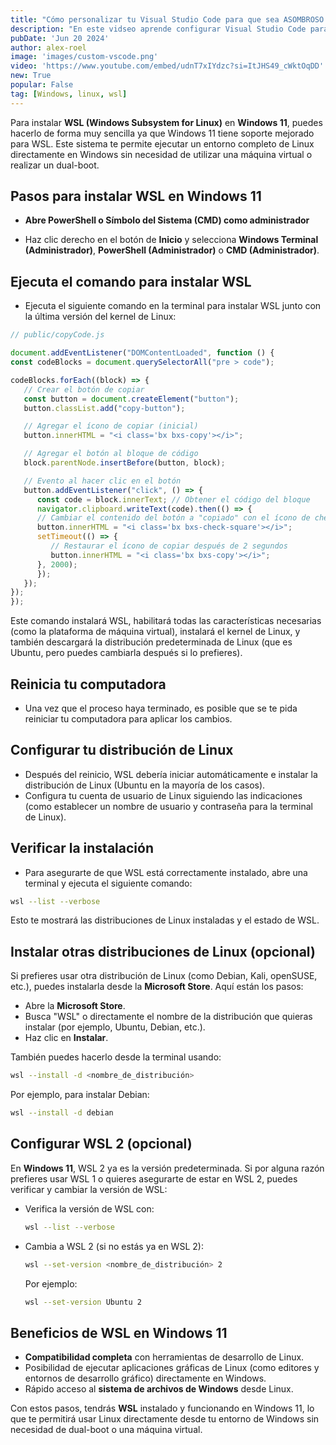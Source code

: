 ```yaml
---
title: "Cómo personalizar tu Visual Studio Code para que sea ASOMBROSO! 😎| Extensiones y tips"
description: "En este vidseo aprende configurar Visual Studio Code para Java, tambien aprende a instalar Extensiones de Java en Visual Studio Code." 
pubDate: 'Jun 20 2024'
author: alex-roel
image: 'images/custom-vscode.png'
video: 'https://www.youtube.com/embed/udnT7xIYdzc?si=ItJHS49_cWktOqDD'
new: True
popular: False
tag: [Windows, linux, wsl]
---
```


Para instalar **WSL (Windows Subsystem for Linux)** en **Windows 11**, puedes hacerlo de forma muy sencilla ya que Windows 11 tiene soporte mejorado para WSL. Este sistema te permite ejecutar un entorno completo de Linux directamente en Windows sin necesidad de utilizar una máquina virtual o realizar un dual-boot.

## Pasos para instalar WSL en Windows 11

   - **Abre PowerShell o Símbolo del Sistema (CMD) como administrador**

   - Haz clic derecho en el botón de **Inicio** y selecciona **Windows Terminal (Administrador)**, **PowerShell (Administrador)** o **CMD (Administrador)**.

## **Ejecuta el comando para instalar WSL**
   - Ejecuta el siguiente comando en la terminal para instalar WSL junto con la última versión del kernel de Linux:

   ```js
   // public/copyCode.js

   document.addEventListener("DOMContentLoaded", function () {
   const codeBlocks = document.querySelectorAll("pre > code");

   codeBlocks.forEach((block) => {
      // Crear el botón de copiar
      const button = document.createElement("button");
      button.classList.add("copy-button");

      // Agregar el ícono de copiar (inicial)
      button.innerHTML = "<i class='bx bxs-copy'></i>";

      // Agregar el botón al bloque de código
      block.parentNode.insertBefore(button, block);

      // Evento al hacer clic en el botón
      button.addEventListener("click", () => {
         const code = block.innerText; // Obtener el código del bloque
         navigator.clipboard.writeText(code).then(() => {
         // Cambiar el contenido del botón a "copiado" con el ícono de check
         button.innerHTML = "<i class='bx bxs-check-square'></i>";
         setTimeout(() => {
            // Restaurar el ícono de copiar después de 2 segundos
            button.innerHTML = "<i class='bx bxs-copy'></i>";
         }, 2000);
         });
      });
   });
   });
   ```

   Este comando instalará WSL, habilitará todas las características necesarias (como la plataforma de máquina virtual), instalará el kernel de Linux, y también descargará la distribución predeterminada de Linux (que es Ubuntu, pero puedes cambiarla después si lo prefieres).

## **Reinicia tu computadora**
   - Una vez que el proceso haya terminado, es posible que se te pida reiniciar tu computadora para aplicar los cambios.

## **Configurar tu distribución de Linux**
   - Después del reinicio, WSL debería iniciar automáticamente e instalar la distribución de Linux (Ubuntu en la mayoría de los casos).
   - Configura tu cuenta de usuario de Linux siguiendo las indicaciones (como establecer un nombre de usuario y contraseña para la terminal de Linux).

## **Verificar la instalación**
   - Para asegurarte de que WSL está correctamente instalado, abre una terminal y ejecuta el siguiente comando:

   ```bash
   wsl --list --verbose
   ```

   Esto te mostrará las distribuciones de Linux instaladas y el estado de WSL.

## **Instalar otras distribuciones de Linux (opcional)**
   Si prefieres usar otra distribución de Linux (como Debian, Kali, openSUSE, etc.), puedes instalarla desde la **Microsoft Store**. Aquí están los pasos:

   - Abre la **Microsoft Store**.
   - Busca "WSL" o directamente el nombre de la distribución que quieras instalar (por ejemplo, Ubuntu, Debian, etc.).
   - Haz clic en **Instalar**.

   También puedes hacerlo desde la terminal usando:

   ```bash
   wsl --install -d <nombre_de_distribución>
   ```

   Por ejemplo, para instalar Debian:

   ```bash
   wsl --install -d debian
   ```

## Configurar WSL 2 (opcional)
En **Windows 11**, WSL 2 ya es la versión predeterminada. Si por alguna razón prefieres usar WSL 1 o quieres asegurarte de estar en WSL 2, puedes verificar y cambiar la versión de WSL:

- Verifica la versión de WSL con:

   ```bash
   wsl --list --verbose
   ```

- Cambia a WSL 2 (si no estás ya en WSL 2):

   ```bash
   wsl --set-version <nombre_de_distribución> 2
   ```

   Por ejemplo:

   ```bash
   wsl --set-version Ubuntu 2
   ```

## Beneficios de WSL en Windows 11
- **Compatibilidad completa** con herramientas de desarrollo de Linux.
- Posibilidad de ejecutar aplicaciones gráficas de Linux (como editores y entornos de desarrollo gráfico) directamente en Windows.
- Rápido acceso al **sistema de archivos de Windows** desde Linux.
  
Con estos pasos, tendrás **WSL** instalado y funcionando en Windows 11, lo que te permitirá usar Linux directamente desde tu entorno de Windows sin necesidad de dual-boot o una máquina virtual.